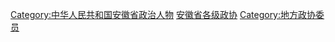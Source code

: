 [[Category:中华人民共和国安徽省政治人物|Category:中华人民共和国安徽省政治人物]]
[[Category:安徽省各级政协|]]
[[Category:地方政协委员|Category:地方政协委员]]